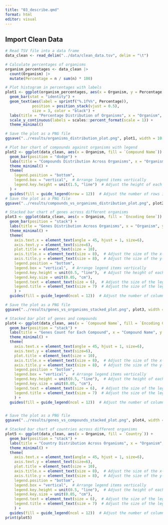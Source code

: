 ```yaml
---
title: "03_describe.qmd"
format: html
editor: visual
---
```


## Import Clean Data

```r
# Read TSV file into a data frame
data_clean <- read_delim("../data/clean_data.tsv", delim = "\t")

```

```r
# Calculate percentages of organisms
organism_percentages <- data_clean |> 
  count(Organism) |> 
  mutate(Percentage = n / sum(n) * 100)

# Plot histogram in percentages with labels
plot1 <- ggplot(organism_percentages, aes(x = Organism, y = Percentage, fill = Organism)) +
  geom_bar(stat = "identity") +
  geom_text(aes(label = sprintf("%.1f%%", Percentage)),
            position = position_stack(vjust = 0.5),
            size = 3, color = "black") +
  labs(title = "Percentage Distribution of Organisms", x = "Organism", y = "Percentage") +
  scale_y_continuous(labels = scales::percent_format(scale = 1)) +
  theme_minimal()

# Save the plot as a PNG file
ggsave("../results/organisms_distribution_plot.png", plot1, width = 10, height = 6, dpi = 300)

```

```r
# Plot bar chart of compounds against organisms with legend
plot2 <- ggplot(data_clean, aes(x = Organism, fill = `Compound Name`)) +
  geom_bar(position = "dodge") +
  labs(title = "Compounds Distribution Across Organisms", x = "Organism", y = "Count") +
  theme_minimal() +
  theme(
    legend.position = "bottom",
    legend.box = "vertical",  # Arrange legend items vertically
    legend.key.height = unit(1.5, "line")  # Adjust the height of each legend item
  ) +
  guides(fill = guide_legend(nrow = 12))  # Adjust the number of rows in the legend
# Save the plot as a PNG file
ggsave("../results/compounds_vs_organisms_distribution_plot.png", plot2, width = 10, height = 6, dpi = 300)

```

```r
# Stacked bar chart of genes across different organisms
plot3 <- ggplot(data_clean, aes(x = Organism, fill = `Encoding Gene`)) +
  geom_bar(position = "stack") +
  labs(title = "Genes Distribution Across Organisms", x = "Organism", y = "Count") +
  theme_minimal() + 
  theme(
    axis.text.x = element_text(angle = 45, hjust = 1, size=6),
    axis.text.y = element_text(size=6),
    plot.title = element_text(size = 10),
    axis.title.x = element_text(size = 8),  # Adjust the size of the x-axis label
    axis.title.y = element_text(size = 8),  # Adjust the size of the y-axis label
    legend.position = "bottom",
    legend.box = "vertical",  # Arrange legend items vertically
    legend.key.height = unit(0.5, "line"),  # Adjust the height of each legend item
    legend.key.size = unit(0.05, "cm"),
    legend.text = element_text(size = 6),  # Adjust the size of the legend text
    legend.title = element_text(size = 7)  # Adjust the size of the legend title
    ) +
  guides(fill = guide_legend(ncol = 12))  # Adjust the number of columns in the legend

# Save the plot as a PNG file
ggsave("../results/genes_vs_organisms_stacked_plot.png", plot3, width = 10, height = 6, dpi = 300)
```

```r
# Stacked bar plot of genes and compounds
plot4 <- ggplot(data_clean, aes(x = `Compound Name`, fill = `Encoding Gene`)) +
  geom_bar(position = "stack") +
  labs(title = "Genes Count for Each Compound", x = "Compound Name", y = "Count") +
  theme_minimal() +
  theme(
    axis.text.x = element_text(angle = 45, hjust = 1, size=6),
    axis.text.y = element_text(size=6),
    plot.title = element_text(size = 10),
    axis.title.x = element_text(size = 8),  # Adjust the size of the x-axis label
    axis.title.y = element_text(size = 8),  # Adjust the size of the y-axis label
    legend.position = "bottom",
    legend.box = "vertical",  # Arrange legend items vertically
    legend.key.height = unit(0.5, "line"),  # Adjust the height of each legend item
    legend.key.size = unit(0.05, "cm"),
    legend.text = element_text(size = 6),  # Adjust the size of the legend text
    legend.title = element_text(size = 7)  # Adjust the size of the legend title
    ) +
  guides(fill = guide_legend(ncol = 12))  # Adjust the number of columns in the legend


# Save the plot as a PNG file
ggsave("../results/genes_vs_compounds_stacked_plot.png", plot4, width = 10, height = 6, dpi = 300)
```

```r
# Stacked bar chart of countries across different organisms
plot5 <- ggplot(data_clean, aes(x = Organism, fill = `Country`)) +
  geom_bar(position = "stack") +
  labs(title = "Country Distribution Across Organisms", x = "Organism", y = "Count") +
  theme_minimal() + 
  theme(
    axis.text.x = element_text(angle = 45, hjust = 1, size=6),
    axis.text.y = element_text(size=6),
    plot.title = element_text(size = 10),
    axis.title.x = element_text(size = 8),  # Adjust the size of the x-axis label
    axis.title.y = element_text(size = 8),  # Adjust the size of the y-axis label
    legend.position = "bottom",
    legend.box = "vertical",  # Arrange legend items vertically
    legend.key.height = unit(0.5, "line"),  # Adjust the height of each legend item
    legend.key.size = unit(0.05, "cm"),
    legend.text = element_text(size = 6),  # Adjust the size of the legend text
    legend.title = element_text(size = 7)  # Adjust the size of the legend title
    ) +
  guides(fill = guide_legend(ncol = 12))  # Adjust the number of columns in the legend
print(plot5)
```
